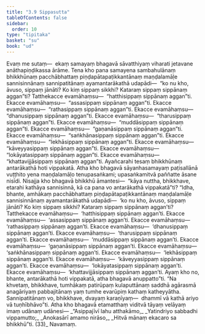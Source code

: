 ```yaml
---
title: "3.9 Sippasutta"
tableOfContents: false
sidebar:
  order: 10
type: "tipitaka"
basket: "su"
book: "ud"
---
```



<DynamicBreadcrumb />

<Division number="29" book="ud">

<Paragraph number="226" book="ud">
Evaṃ me sutaṃ—  ekaṃ samayaṃ bhagavā sāvatthiyaṃ viharati jetavane anāthapiṇḍikassa ārāme. Tena kho pana samayena sambahulānaṃ bhikkhūnaṃ pacchābhattaṃ piṇḍapātapaṭikkantānaṃ maṇḍalamāḷe sannisinnānaṃ sannipatitānaṃ ayamantarākathā udapādi—  “ko nu kho, āvuso, sippaṃ jānāti? Ko kiṃ sippaṃ sikkhi? Kataraṃ sippaṃ sippānaṃ aggan”ti?
</Paragraph>

<Paragraph number="227" book="ud">
Tatthekacce evamāhaṃsu—  “hatthisippaṃ sippānaṃ aggan”ti. Ekacce evamāhaṃsu—  “assasippaṃ sippānaṃ aggan”ti. Ekacce evamāhaṃsu—  “rathasippaṃ sippānaṃ aggan”ti. Ekacce evamāhaṃsu—  “dhanusippaṃ sippānaṃ aggan”ti. Ekacce evamāhaṃsu—  “tharusippaṃ sippānaṃ aggan”ti. Ekacce evamāhaṃsu—  “muddāsippaṃ sippānaṃ aggan”ti. Ekacce evamāhaṃsu—  “gaṇanāsippaṃ sippānaṃ aggan”ti. Ekacce evamāhaṃsu—  “saṅkhānasippaṃ sippānaṃ aggan”ti. Ekacce evamāhaṃsu—  “lekhāsippaṃ sippānaṃ aggan”ti. Ekacce evamāhaṃsu—  “kāveyyasippaṃ sippānaṃ aggan”ti. Ekacce evamāhaṃsu—  “lokāyatasippaṃ sippānaṃ aggan”ti. Ekacce evamāhaṃsu—  “khattavijjāsippaṃ sippānaṃ aggan”ti. Ayañcarahi tesaṃ bhikkhūnaṃ antarākathā hoti vippakatā.
</Paragraph>

<Paragraph number="228" book="ud">
Atha kho bhagavā sāyanhasamayaṃ paṭisallānā vuṭṭhito yena maṇḍalamāḷo tenupasaṅkami; upasaṅkamitvā paññatte āsane nisīdi. Nisajja kho bhagavā bhikkhū āmantesi—  “kāya nuttha, bhikkhave, etarahi kathāya sannisinnā, kā ca pana vo antarākathā vippakatā”ti?
</Paragraph>

<Paragraph number="229" book="ud">
“Idha, bhante, amhākaṃ pacchābhattaṃ piṇḍapātapaṭikkantānaṃ maṇḍalamāḷe sannisinnānaṃ ayamantarākathā udapādi—  ‘ko nu kho, āvuso, sippaṃ jānāti? Ko kiṃ sippaṃ sikkhi? Kataraṃ sippaṃ sippānaṃ aggan’ti?
</Paragraph>

<Paragraph number="230" book="ud">
Tatthekacce evamāhaṃsu—  ‘hatthisippaṃ sippānaṃ aggan’ti. Ekacce evamāhaṃsu—  ‘assasippaṃ sippānaṃ aggan’ti. Ekacce evamāhaṃsu—  ‘rathasippaṃ sippānaṃ aggan’ti. Ekacce evamāhaṃsu—  ‘dhanusippaṃ sippānaṃ aggan’ti. Ekacce evamāhaṃsu—  ‘tharusippaṃ sippānaṃ aggan’ti. Ekacce evamāhaṃsu—  ‘muddāsippaṃ sippānaṃ aggan’ti. Ekacce evamāhaṃsu—  ‘gaṇanāsippaṃ sippānaṃ aggan’ti. Ekacce evamāhaṃsu—  ‘saṅkhānasippaṃ sippānaṃ aggan’ti. Ekacce evamāhaṃsu—  ‘lekhāsippaṃ sippānaṃ aggan’ti. Ekacce evamāhaṃsu—  ‘kāveyyasippaṃ sippānaṃ aggan’ti. Ekacce evamāhaṃsu—  ‘lokāyatasippaṃ sippānaṃ aggan’ti. Ekacce evamāhaṃsu—  ‘khattavijjāsippaṃ sippānaṃ aggan’ti. Ayaṃ kho no, bhante, antarākathā hoti vippakatā, atha bhagavā anuppatto”ti.
</Paragraph>

<Paragraph number="231" book="ud">
“Na khvetaṃ, bhikkhave, tumhākaṃ patirūpaṃ kulaputtānaṃ saddhā agārasmā anagāriyaṃ pabbajitānaṃ yaṃ tumhe evarūpiṃ kathaṃ katheyyātha. Sannipatitānaṃ vo, bhikkhave, dvayaṃ karaṇīyaṃ—  dhammī vā kathā ariyo vā tuṇhībhāvo”ti.
</Paragraph>

<Paragraph number="232" book="ud">
Atha kho bhagavā etamatthaṃ viditvā tāyaṃ velāyaṃ imaṃ udānaṃ udānesi—
</Paragraph>

<Paragraph number="233" type="verses" book="ud">
_“Asippajīvī lahu atthakāmo,_  
_Yatindriyo sabbadhi vippamutto;_  
_Anokasārī amamo nirāso,_  
_Hitvā mānaṃ ekacaro sa bhikkhū”ti. (33)_  


</Paragraph>
</Division>

<Paragraph number="234" type="center" book="ud">
Navamaṃ.
</Paragraph>